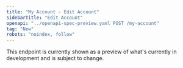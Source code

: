 ```yaml
---
title: "My Account - Edit Account"
sidebarTitle: "Edit Account"
openapi: "../openapi-spec-preview.yaml POST /my-account"
tag: "New"
robots: "noindex, follow"
---
```


<Warning>
    This endpoint is currently shown as a preview of what's currently in development and is subject to change.
</Warning>

